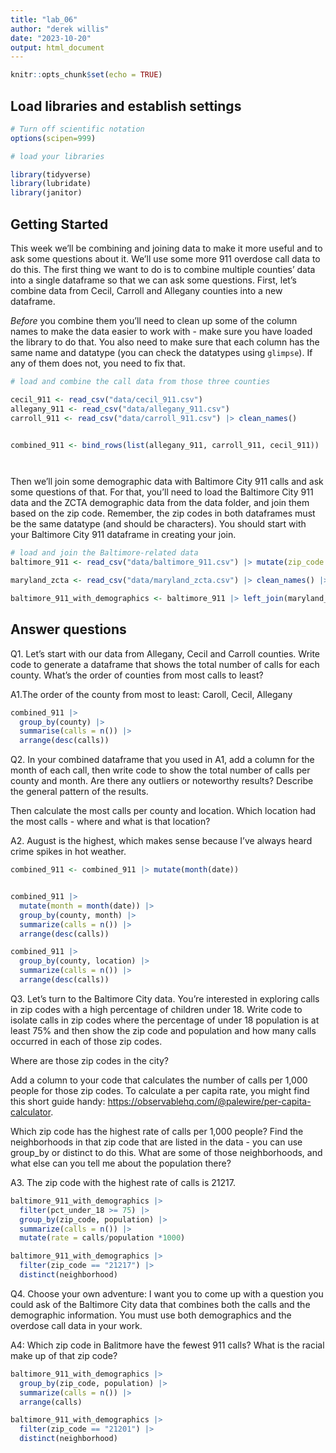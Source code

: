 ---
title: "lab_06"
author: "derek willis"
date: "2023-10-20"
output: html_document
---

```{r setup, include=FALSE}
knitr::opts_chunk$set(echo = TRUE)
```

## Load libraries and establish settings

```{r}
# Turn off scientific notation
options(scipen=999)

# load your libraries

library(tidyverse)
library(lubridate)
library(janitor)

```

## Getting Started

This week we'll be combining and joining data to make it more useful and to ask some questions about it. We'll use some more 911 overdose call data to do this. The first thing we want to do is to combine multiple counties' data into a single dataframe so that we can ask some questions. First, let's combine data from Cecil, Carroll and Allegany counties into a new dataframe.

*Before* you combine them you'll need to clean up some of the column names to make the data easier to work with - make sure you have loaded the library to do that. You also need to make sure that each column has the same name and datatype (you can check the datatypes using `glimpse`). If any of them does not, you need to fix that.

```{r}
# load and combine the call data from those three counties

cecil_911 <- read_csv("data/cecil_911.csv") 
allegany_911 <- read_csv("data/allegany_911.csv")
carroll_911 <- read_csv("data/carroll_911.csv") |> clean_names()


combined_911 <- bind_rows(list(allegany_911, carroll_911, cecil_911))




```

Then we'll join some demographic data with Baltimore City 911 calls and ask some questions of that. For that, you'll need to load the Baltimore City 911 data and the ZCTA demographic data from the data folder, and join them based on the zip code. Remember, the zip codes in both dataframes must be the same datatype (and should be characters). You should start with your Baltimore City 911 dataframe in creating your join.

```{r}
# load and join the Baltimore-related data
baltimore_911 <- read_csv("data/baltimore_911.csv") |> mutate(zip_code = as.character(zip_code))

maryland_zcta <- read_csv("data/maryland_zcta.csv") |> clean_names() |> mutate(zcta5n = as.character(zcta5n))

baltimore_911_with_demographics <- baltimore_911 |> left_join(maryland_zcta, by=c('zip_code' = 'zcta5n'))
```

## Answer questions

Q1. Let's start with our data from Allegany, Cecil and Carroll counties. Write code to generate a dataframe that shows the total number of calls for each county. What's the order of counties from most calls to least?

A1.The order of the county from most to least: Caroll, Cecil, Allegany 

```{r}
combined_911 |> 
  group_by(county) |> 
  summarise(calls = n()) |> 
  arrange(desc(calls))
```

Q2. In your combined dataframe that you used in A1, add a column for the month of each call, then write code to show the total number of calls per county and month. Are there any outliers or noteworthy results? Describe the general pattern of the results.

Then calculate the most calls per county and location. Which location had the most calls - where and what is that location?

A2.  August is the highest, which makes sense because I've always heard crime spikes in hot weather.

```{r}

combined_911 <- combined_911 |> mutate(month(date))


combined_911 |> 
  mutate(month = month(date)) |> 
  group_by(county, month) |> 
  summarize(calls = n()) |> 
  arrange(desc(calls))

combined_911 |> 
  group_by(county, location) |> 
  summarize(calls = n()) |> 
  arrange(desc(calls))

```

Q3. Let's turn to the Baltimore City data. You're interested in exploring calls in zip codes with a high percentage of children under 18. Write code to isolate calls in zip codes where the percentage of under 18 population is at least 75% and then show the zip code and population and how many calls occurred in each of those zip codes.

Where are those zip codes in the city?

Add a column to your code that calculates the number of calls per 1,000 people for those zip codes. To calculate a per capita rate, you might find this short guide handy: [https://observablehq.com/\@palewire/per-capita-calculator](https://observablehq.com/@palewire/per-capita-calculator){.uri}.

Which zip code has the highest rate of calls per 1,000 people? Find the neighborhoods in that zip code that are listed in the data - you can use group_by or distinct to do this. What are some of those neighborhoods, and what else can you tell me about the population there?

A3. The zip code with the highest rate of calls is 21217.

```{r}

baltimore_911_with_demographics |> 
  filter(pct_under_18 >= 75) |> 
  group_by(zip_code, population) |> 
  summarize(calls = n()) |> 
  mutate(rate = calls/population *1000)

baltimore_911_with_demographics |> 
  filter(zip_code == "21217") |> 
  distinct(neighborhood) 
```

Q4. Choose your own adventure: I want you to come up with a question you could ask of the Baltimore City data that combines both the calls and the demographic information. You must use both demographics and the overdose call data in your work.

A4: Which zip code in Balitmore have the fewest 911 calls? What is the racial make up of that zip code?

```{r}
baltimore_911_with_demographics |> 
  group_by(zip_code, population) |> 
  summarize(calls = n()) |> 
  arrange(calls)

baltimore_911_with_demographics |> 
  filter(zip_code == "21201") |> 
  distinct(neighborhood) 


```
